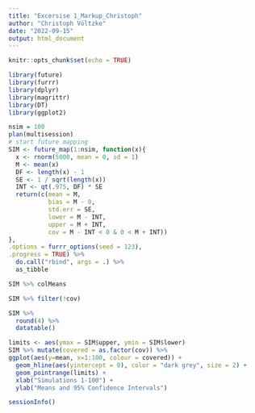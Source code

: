 ```yaml
---
title: "Excersise 1_Markup_Christoph"
author: "Christoph Völtzke"
date: "2022-09-15"
output: html_document
---
```


```r
knitr::opts_chunk$set(echo = TRUE)
```

```r
library(future)
library(furrr)
library(dplyr)
library(magrittr)
library(DT)
library(ggplot2)
```
```r
nsim = 100
plan(multisession)
# start future mapping
SIM <- future_map(1:nsim, function(x){
  x <- rnorm(5000, mean = 0, sd = 1)
  M <- mean(x)
  DF <- length(x) - 1
  SE <- 1 / sqrt(length(x))
  INT <- qt(.975, DF) * SE
  return(c(mean = M, 
           bias = M - 0, 
           std.err = SE, 
           lower = M - INT, 
           upper = M + INT, 
           cov = M - INT < 0 & 0 < M + INT))
}, 
.options = furrr_options(seed = 123), 
.progress = TRUE) %>% 
  do.call("rbind", args = .) %>% 
  as_tibble
```

```r
SIM %>% colMeans
```

```r
SIM %>% filter(!cov)
```

```r
SIM %>% 
  round(4) %>% 
  datatable()
```

```r
limits <- aes(ymax = SIM$upper, ymin = SIM$lower)
SIM %>% mutate(covered = as.factor(cov)) %>% 
ggplot(aes(y=mean, x=1:100, colour = covered)) + 
  geom_hline(aes(yintercept = 0), color = "dark grey", size = 2) + 
  geom_pointrange(limits) + 
  xlab("Simulations 1-100") +
  ylab("Means and 95% Confidence Intervals")
```

```r
sessionInfo()
```








